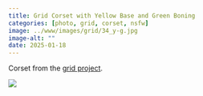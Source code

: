 ```yaml
---
title: Grid Corset with Yellow Base and Green Boning
categories: [photo, grid, corset, nsfw]
image: ../www/images/grid/34_y-g.jpg
image-alt: ""
date: 2025-01-18
---
```


Corset from the [grid project](/posts/2025-01-27_grid-project.html).

![](../www/images/grid/34_y-g.jpg)


